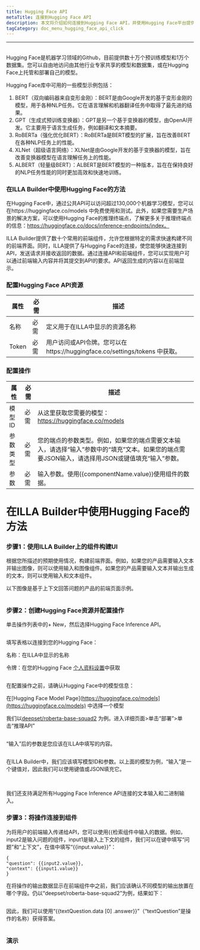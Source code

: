 ```yaml
---
title: Hugging Face API
metaTitle: 连接到Hugging Face API
description: 本文将介绍如何连接到Hugging Face API，并使用Hugging Face平台提供的免费模型搭建应用
tagCategory: doc_menu_hugging_face_api_click
---
```

---

## <Heading hidden>Hugging Face API</Heading>
Hugging Face是机器学习领域的Github，目前提供数十万个预训练模型和1万个数据集。您可以自由地访问由其他行业专家共享的模型和数据集，或在Hugging Face上托管和部署自己的模型。

Hugging Face库中可用的一些模型示例包括：

1. BERT（双向编码器来自变形金刚）：BERT是由Google开发的基于变形金刚的模型，用于各种NLP任务。它在语言理解和机器翻译任务中取得了最先进的结果。
2. GPT（生成式预训练变换器）：GPT是另一个基于变换器的模型，由OpenAI开发。它主要用于语言生成任务，例如翻译和文本摘要。
3. RoBERTa（强化优化BERT）：RoBERTa是BERT模型的扩展，旨在改善BERT在各种NLP任务上的性能。
4. XLNet（超级语言网络）：XLNet是由Google开发的基于变换器的模型，旨在改善变换器模型在语言理解任务上的性能。
5. ALBERT（轻量级BERT）：ALBERT是BERT模型的一种版本，旨在在保持良好的NLP任务性能的同时更加高效和快速地训练。

### 在ILLA Builder中使用Hugging Face的方法

在Hugging Face中，通过公共API可以访问超过130,000个机器学习模型，您可以在https://huggingface.co/models 中免费使用和测试。此外，如果您需要生产场景的解决方案，可以使用Hugging Face的推理终端点，了解更多关于推理终端点的信息：https://huggingface.co/docs/inference-endpoints/index。

ILLA Builder提供了数十个常用的前端组件，允许您根据特定的需求快速构建不同的前端界面。同时，ILLA提供了与Hugging Face的连接，使您能够快速连接到API，发送请求并接收返回的数据。通过连接API和前端组件，您可以实现用户可以通过前端输入内容并将其提交到API的要求。API返回生成的内容以在前端显示。

### 配置Hugging Face API资源

| 属性 | 必需 | 描述 |
| --- | --- | --- |
| 名称 | 必需 | 定义用于在ILLA中显示的资源名称 |
| Token | 必需 | 用户访问或API令牌。您可以在https://huggingface.co/settings/tokens 中获取。 |

### 配置操作

| 属性 | 必需 | 描述 |
| --- | --- | --- |
| 模型ID | 必需 | 从这里获取您需要的模型：https://huggingface.co/models |
| 参数类型 | 必需 | 您的端点的参数类型。例如，如果您的端点需要文本输入，请选择“输入”参数中的“填充”文本。如果您的端点需要JSON输入，请选择用JSON或键值填充“输入”参数。 |
| 参数 | 必需 | 输入参数。使用{{componentName.value}}使用组件的数据。 |

# 在ILLA Builder中使用Hugging Face的方法

### 步骤1：使用ILLA Builder上的组件构建UI

根据您所描述的预期使用情况，构建前端界面。例如，如果您的产品需要输入文本并输出图像，则可以使用输入和图像组件。如果您的产品需要输入文本并输出生成的文本，则可以使用输入和文本组件。

以下图像是基于上下文回答问题的产品的前端页面示例。

<img src='https://cdn.illacloud.com/official-website/img/docs/connect/hfapi1.png' alt="" />


### 步骤2：创建Hugging Face资源并配置操作

单击操作列表中的+ New，然后选择Hugging Face Inference API。

<img src='https://cdn.illacloud.com/official-website/img/docs/connect/hfapi2.png' alt="" />

填写表格以连接到您的Hugging Face：

名称：在ILLA中显示的名称

令牌：在您的Hugging Face [个人资料设置](https://huggingface.co/settings/tokens)中获取

<img src='https://cdn.illacloud.com/official-website/img/docs/connect/hfapi3.png' alt="" />

在配置操作之前，请确认Hugging Face中的模型信息：

在[Hugging Face Model Page](https://huggingface.co/models](https://huggingface.co/models) 中选择一个模型

我们以[deepset/roberta-base-squad2](https://huggingface.co/deepset/roberta-base-squad2) 为例。进入详细页面>单击“部署”>单击“推理API”

<img src='https://cdn.illacloud.com/official-website/img/docs/connect/hfapi4.png' alt="" />

“输入”后的参数是您应该在ILLA中填写的内容。

<img src='https://cdn.illacloud.com/official-website/img/docs/connect/hfapi5.png' alt="" />

在ILLA Builder中，我们应该填写模型ID和参数。以上面的模型为例，“输入”是一个键值对，因此我们可以使用键值或JSON填充它。

<img src='https://cdn.illacloud.com/official-website/img/docs/connect/hfapi6.png' alt="" />

<img src='https://cdn.illacloud.com/official-website/img/docs/connect/hfapi7.png' alt="" />

我们还支持满足所有Hugging Face Inference API连接的文本输入和二进制输入。

### 步骤3：将操作连接到组件

为将用户的前端输入传递给API，您可以使用{{检索组件中输入的数据。例如，input2是输入问题的组件，input1是输入上下文的组件，我们可以在键中填写“问题”和“上下文”，在值中填写“{{input.value}}”：

```
{
"question": {{input2.value}},
"context": {{input1.value}}
}

```

在将操作的输出数据显示在前端组件中之前，我们应该确认不同模型的输出放置在哪个字段。仍以“deepset/roberta-base-squad2”为例，结果如下：

<img src='https://cdn.illacloud.com/official-website/img/docs/connect/hfapi8.png' alt="" />

因此，我们可以使用“{{textQuestion.data [0] .answer}}”（“textQuestion”是操作的名称）获得答案。

<img src='https://cdn.illacloud.com/official-website/img/docs/connect/hfapi9.png' alt="" />

### 演示

<img src='https://cdn.illacloud.com/official-website/img/docs/connect/hfapi10.gif' alt="" />

<img src='https://cdn.illacloud.com/official-website/img/docs/connect/hfapi11.gif' alt="" />
